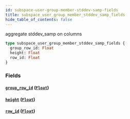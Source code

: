 ```yaml
---
id: subspace-user-group-member-stddev-samp-fields
title: subspace_user_group_member_stddev_samp_fields
hide_table_of_contents: false
---
```


aggregate stddev_samp on columns

```graphql
type subspace_user_group_member_stddev_samp_fields {
  group_row_id: Float
  height: Float
  row_id: Float
}
```

### Fields

#### [`group_row_id`](#) ([`Float`](/07-graphql/scalars/float))

#### [`height`](#) ([`Float`](/07-graphql/scalars/float))

#### [`row_id`](#) ([`Float`](/07-graphql/scalars/float))
